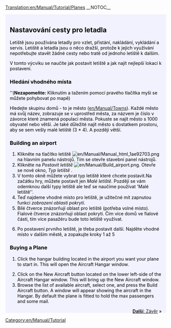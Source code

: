 [[Translation:en/Manual/Tutorial/Planes]]
{{cs/Překlad|origin= en/Manual/Tutorial/Planes
|from  = en
|to    = cs
|Percentage = 0
}}__NOTOC__
{{en/Tabs|5|4
|cs/Manual/Tutorial/Main Page|1. Začínáme<!--
-->|cs/Manual/Tutorial/Autobusy|2. Autobusy<!--
-->|cs/Manual/Tutorial/Vlaky|3. Vlaky<!--
-->|cs/Manual/Tutorial/Letadla|4. Letadla<!--
-->|cs/Manual/Tutorial/Závěr|5. Závěr}}
<div style="padding:.5em 1em 1em 1em; border-top:none; background-color:#f1f2fe; color:#000;">
{{cs/Manual/Tutorial/Cvičení}}
==Nastavování cesty pro letadla==
Letiště jsou používána letadly pro vzlet, přistání, nakládání, vykládání a servis. Letiště a letadla jsou o něco dražší, protože k jejich využívání nepotřebujte stavět žádné cesty nebo tratě od jednoho letiště k dalším.

V tomto výcviku se naučíte jak postavit letiště a jak najít nejlepší lokaci k postavení.
{{en/Phototable|[[File:en/Manual/Airport s.png]]|Small Airport (3*4)|none}}

===Hledání vhodného místa===
''('''Nezapomeňte:''' Kliknutím a tažením pomocí pravého tlačítka myši se můžete pohybovat po mapě)

Hledejte skupinu domů - to je město ([[en/Manual/Towns]]).  Každé město má svůj název, zobrazuje se v uprostřed města, za názvem je číslo v závorce které znamená populaci města. Pokuste se najít město s 1000 obyvatel nebo větší. Je také důležité najít město s dostatkem prostoru, aby se sem vešly malé letiště (3 * 4). A později větší.

===Building an airport===
#Klikněte na tlačítko letiště [[File:en/Manual/Manual html 1ae92703.png]]na hlavním panelu nástrojů. Tím se otevře stavební panel nástrojů.
#Klikněte na ''Postavit letiště'' [[File:en/Manual/Build airport.png]]. Otevře se nové okno, ''Typ letiště'' .
#V tomto okně můžete vybrat typ letiště které chcete postavit.Na začátku hry, můžete postavit jen ''Malé letiště''. Později se vám odemknou další typy letiště ale teď se naučíme používat 'Malé letiště''.
#Teď najdeme vhodné místo pro letiště, je užitečné mít zapnutou funkci  ''zobrazení oblasti pokrytí''.
#Bílé čtverce znázorňují oblast pro letiště (potřeba volné místo). Fialové čtverce znázorňují oblast pokrytí. Čím více domů ve fialové části, tím více pasažéru bude toto letiště využívat.
{{en/Phototable|[[File:en/Manual/Build-airport-3.png|400px]]|Vhodné místo pro letiště.|none|6=:}}
<ol start="6">
<li>Po postavení prvního letiště, je třeba postavit další. Najděte vhodné místo v dalším městě, a zopakujte kroky 1 až 5
</ol>

===Buying a Plane===
#Click the hangar building located in the airport you want your plane to start in. This will open the Aircraft Hangar window.
{{en/Phototable|[[File:en/Manual/Step1aircraft.png|550px]]|Aircraft Hangar window.|none|6=:}}
<ol start="2">
<li>Click on the New Aircraft button located on the lower left-side of the Aircraft Hangar window. This will bring up the New Aircraft window. 
<li>Browse the list of available aircraft, select one, and press the Build Aircraft button. A window will appear showing the aircraft in the Hangar. By default the plane is fitted to hold the max passengers and some mail.
</ol>
<span style="float: right">[[cs/Manual/Tutorial/Závěr|'''Další''': Závěr]] &raquo;</span>
</div>
[[Category:en/Manual/Tutorial]]